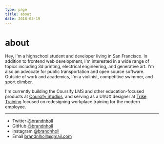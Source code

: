 ```yaml
---
type: page
title: about
date: 2018-03-19
---
```


# about

Hey, I'm a highschool student and developer living in San Francisco. In addition to frontend web development, I'm interested in a wide range of topics including 3d printing, electrical engineering, and generative art. I'm also an advocate for public transportation and open source software. Outside of work and academics, I'm a violinist, competitive swimmer, and sport climber.

I'm currently building the Coursify LMS and other education-focused products at [Coursify Studios](https://github.com/CoursifyStudios), and serving as a UI/UX designer at [Trike Training](https://github.com/TrikeTraining) focused on redesigning workplace training for the modern employee.

---

- Twitter [@brandnholl](https://twitter.com/brandnholl)
- GitHub [@brandnholl](https://github.com/brandnholl)
- Instagram [@brandnholl](https://instagram.com/brandnholl)
- Email brandnlholl@gmail.com
